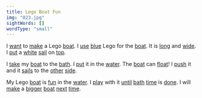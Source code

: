 ```yaml
---
title: Lego Boat Fun
img: "023.jpg"
sightWords: []
wordType: "small"
---
```


I <u>want</u> to <u>make</u> a Lego <u>boat</u>. I <u>use</u> <u>blue</u> Lego for the <u>boat</u>. It is <u>long</u> and <u>wide</u>. I <u>put</u> a <u>white</u> <u>sail</u> on <u>top</u>.

I <u>take</u> my <u>boat</u> to the <u>bath</u>. I <u>put</u> it in the <u>water</u>. The <u>boat</u> can <u>float</u>! I <u>push</u> it and it <u>sails</u> to the <u>other</u> <u>side</u>.

My Lego <u>boat</u> is <u>fun</u> in the <u>water</u>. I <u>play</u> with it <u>until</u> <u>bath</u> <u>time</u> is <u>done</u>. I will <u>make</u> a <u>bigger</u> <u>boat</u> <u>next</u> <u>time</u>.